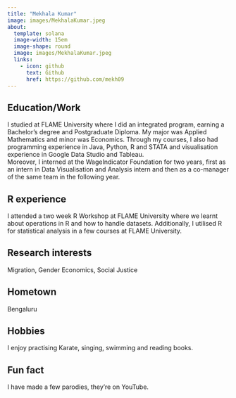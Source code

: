 ```yaml
---
title: "Mekhala Kumar"
image: images/MekhalaKumar.jpeg
about:
  template: solana
  image-width: 15em
  image-shape: round
  image: images/MekhalaKumar.jpeg
  links:
    - icon: github
      text: Github
      href: https://github.com/mekh09
---
```


## Education/Work

I studied at FLAME University where I did an integrated program, earning a Bachelor's degree and Postgraduate Diploma. My major was Applied Mathematics and minor was Economics. Through my courses, I also had programming experience in Java, Python, R and STATA and visualisation experience in Google Data Studio and Tableau.\
Moreover, I interned at the WageIndicator Foundation for two years, first as an intern in Data Visualisation and Analysis intern and then as a co-manager of the same team in the following year.

## R experience

I attended a two week R Workshop at FLAME University where we learnt about operations in R and how to handle datasets. Additionally, I utilised R for statistical analysis in a few courses at FLAME University.

## Research interests

Migration, Gender Economics, Social Justice

## Hometown

Bengaluru

## Hobbies

I enjoy practising Karate, singing, swimming and reading books.

## Fun fact

I have made a few parodies, they're on YouTube.
